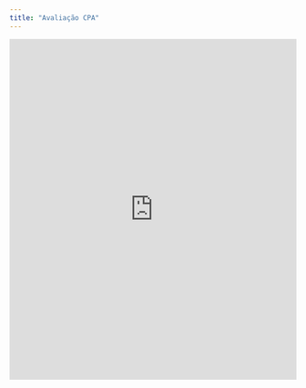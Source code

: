 ```yaml
---
title: "Avaliação CPA"
---
```


<script src="https://cdnjs.cloudflare.com/ajax/libs/iframe-resizer/3.6.2/iframeResizer.min.js" integrity="sha256-aYf0FZGWqOuKNPJ4HkmnMZeODgj3DVslnYf+8dCN9/k=" crossorigin="anonymous"></script>

<iframe src="https://redcap.idor.org/surveys/?s=RM3RWDFE77T4JRAJ" width="100%" height="600" frameborder="0" marginheight="0" marginwidth="0">Carregando…</iframe>
